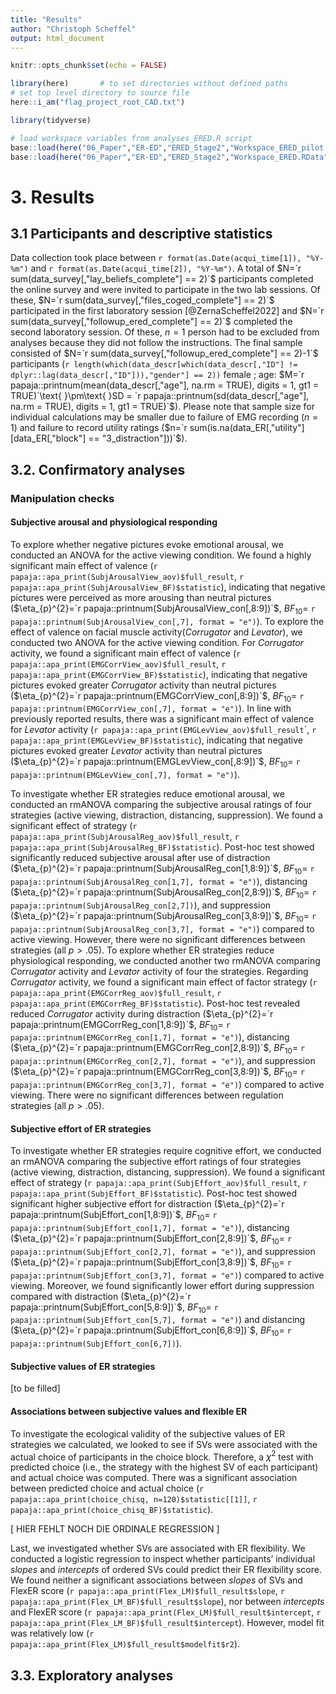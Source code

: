 ```yaml
---
title: "Results"
author: "Christoph Scheffel"
output: html_document
---
```


```r
knitr::opts_chunk$set(echo = FALSE)

library(here)       # to set directories without defined paths
# set top level directory to source file
here::i_am("flag_project_root_CAD.txt")

library(tidyverse)

# load workspace variables from analyses_ERED.R script
base::load(here("06_Paper","ER-ED","ERED_Stage2","Workspace_ERED_pilot.RData"))
base::load(here("06_Paper","ER-ED","ERED_Stage2","Workspace_ERED.RData"))
```

# 3. Results

## 3.1 Participants and descriptive statistics

Data collection took place between `r format(as.Date(acqui_time[1]), "%Y-%m")` and `r format(as.Date(acqui_time[2]), "%Y-%m")`.
A total of $N=`r sum(data_survey[,"lay_beliefs_complete"] == 2)`$ participants completed the online survey and were invited to participate in the two lab sessions.
Of these, $N=`r sum(data_survey[,"files_coged_complete"] == 2)`$ participated in the first laboratory session [@ZernaScheffel2022] and $N=`r sum(data_survey[,"followup_ered_complete"] == 2)`$ completed the second laboratory session.
Of these, $n=1$ person had to be excluded from analyses because they did not follow the instructions.
The final sample consisted of $N=`r sum(data_survey[,"followup_ered_complete"] == 2)-1`$ participants (`r length(which(data_descr[which(data_descr[,"ID"] != dplyr::lag(data_descr[,"ID"])),"gender"] == 2))` female ; age: $M=`r papaja::printnum(mean(data_descr[,"age"], na.rm = TRUE), digits = 1, gt1 = TRUE)`\text{ }\pm\text{ }SD = `r papaja::printnum(sd(data_descr[,"age"], na.rm = TRUE), digits = 1, gt1 = TRUE)`$).
Please note that sample size for individual calculations may be smaller due to failure of EMG recording ($n=1$) and failure to record utility ratings ($n=`r sum(is.na(data_ER[,"utility"][data_ER[,"block"] == "3_distraction"]))`$).

## 3.2. Confirmatory analyses

### Manipulation checks

#### Subjective arousal and physiological responding

To explore whether negative pictures evoke emotional arousal, we conducted an ANOVA for the active viewing condition. 
We found a highly significant main effect of valence (`r papaja::apa_print(SubjArousalView_aov)$full_result`, `r papaja::apa_print(SubjArousalView_BF)$statistic`), indicating that negative pictures were perceived as more arousing than neutral pictures ($\eta_{p}^{2}=`r papaja::printnum(SubjArousalView_con[,8:9])`$, $BF_{10}=$ `r papaja::printnum(SubjArousalView_con[,7], format = "e")`).
To explore the effect of valence on facial muscle activity(*Corrugator* and *Levator*), we conducted two ANOVA for the active viewing condition.
For *Corrugator* activity, we found a significant main effect of valence (`r papaja::apa_print(EMGCorrView_aov)$full_result`, `r papaja::apa_print(EMGCorrView_BF)$statistic`), indicating that negative pictures evoked greater *Corrugator* activity than neutral pictures ($\eta_{p}^{2}=`r papaja::printnum(EMGCorrView_con[,8:9])`$, $BF_{10}=$ `r papaja::printnum(EMGCorrView_con[,7], format = "e")`).
In line with previously reported results, there was a significant main effect of valence for *Levator* activity (`r papaja::apa_print(EMGLevView_aov)$full_result`´, `r papaja::apa_print(EMGLevView_BF)$statistic`), indicating that negative pictures evoked greater *Levator* activity than neutral pictures ($\eta_{p}^{2}=`r papaja::printnum(EMGLevView_con[,8:9])`$, $BF_{10}=$ `r papaja::printnum(EMGLevView_con[,7], format = "e")`).

To investigate whether ER strategies reduce emotional arousal, we conducted an rmANOVA comparing the subjective arousal ratings of four strategies (active viewing, distraction, distancing, suppression). 
We found a significant effect of strategy (`r papaja::apa_print(SubjArousalReg_aov)$full_result`, `r papaja::apa_print(SubjArousalReg_BF)$statistic`).
Post-hoc test showed significantly reduced subjective arousal after use of distraction ($\eta_{p}^{2}=`r papaja::printnum(SubjArousalReg_con[1,8:9])`$, $BF_{10}=$ `r papaja::printnum(SubjArousalReg_con[1,7], format = "e")`), distancing ($\eta_{p}^{2}=`r papaja::printnum(SubjArousalReg_con[2,8:9])`$, $BF_{10}=$ `r papaja::printnum(SubjArousalReg_con[2,7])`), and suppression ($\eta_{p}^{2}=`r papaja::printnum(SubjArousalReg_con[3,8:9])`$, $BF_{10}=$ `r papaja::printnum(SubjArousalReg_con[3,7], format = "e")`) compared to active viewing.
However, there were no significant differences between strategies (all $p>.05$).
To explore whether ER strategies reduce physiological responding, we conducted another two rmANOVA comparing *Corrugator* activity and *Levator* activity of four the strategies.
Regarding *Corrugator* activity, we found a significant main effect of factor strategy (`r papaja::apa_print(EMGCorrReg_aov)$full_result`, `r papaja::apa_print(EMGCorrReg_BF)$statistic`).
Post-hoc test revealed reduced *Corrugator* activity during distraction ($\eta_{p}^{2}=`r papaja::printnum(EMGCorrReg_con[1,8:9])`$, $BF_{10}=$ `r papaja::printnum(EMGCorrReg_con[1,7], format = "e")`), distancing ($\eta_{p}^{2}=`r papaja::printnum(EMGCorrReg_con[2,8:9])`$, $BF_{10}=$ `r papaja::printnum(EMGCorrReg_con[2,7], format = "e")`), and suppression ($\eta_{p}^{2}=`r papaja::printnum(EMGCorrReg_con[3,8:9])`$, $BF_{10}=$ `r papaja::printnum(EMGCorrReg_con[3,7], format = "e")`) compared to active viewing.
There were no significant differences between regulation strategies (all $p>.05$).

#### Subjective effort of ER strategies

To investigate whether ER strategies require cognitive effort, we conducted an rmANOVA comparing the subjective effort ratings of four strategies (active viewing, distraction, distancing, suppression).
We found a significant effect of strategy (`r papaja::apa_print(SubjEffort_aov)$full_result`, `r papaja::apa_print(SubjEffort_BF)$statistic`).
Post-hoc test showed significant higher subjective effort for distraction ($\eta_{p}^{2}=`r papaja::printnum(SubjEffort_con[1,8:9])`$, $BF_{10}=$ `r papaja::printnum(SubjEffort_con[1,7], format = "e")`), distancing ($\eta_{p}^{2}=`r papaja::printnum(SubjEffort_con[2,8:9])`$, $BF_{10}=$ `r papaja::printnum(SubjEffort_con[2,7], format = "e")`), and suppression ($\eta_{p}^{2}=`r papaja::printnum(SubjEffort_con[3,8:9])`$, $BF_{10}=$ `r papaja::printnum(SubjEffort_con[3,7], format = "e")`) compared to active viewing.
Moreover, we found significantly lower effort during suppression compared with distraction ($\eta_{p}^{2}=`r papaja::printnum(SubjEffort_con[5,8:9])`$, $BF_{10}=$ `r papaja::printnum(SubjEffort_con[5,7], format = "e")`) and distancing ($\eta_{p}^{2}=`r papaja::printnum(SubjEffort_con[6,8:9])`$, $BF_{10}=$ `r papaja::printnum(SubjEffort_con[6,7])`).

#### Subjective values of ER strategies

[to be filled]

#### Associations between subjective values and flexible ER

To investigate the ecological validity of the subjective values of ER strategies we calculated, we looked to see if SVs were associated with the actual choice of participants in the choice block.
Therefore, a $\chi^{2}$ test with predicted choice (i.e., the strategy with the highest SV of each participant) and actual choice was computed.
There was a significant association between predicted choice and actual choice (`r papaja::apa_print(choice_chisq, n=120)$statistic[[1]]`, `r papaja::apa_print(choice_chisq_BF)$statistic`). 

[ HIER FEHLT NOCH DIE ORDINALE REGRESSION ]

Last, we investigated whether SVs are associated with ER flexibility.
We conducted a logistic regression to inspect whether participants' individual $slopes$ and $intercepts$ of ordered SVs could predict their ER flexibility score.
We found neither a significant associations between $slopes$ of SVs and FlexER score (`r papaja::apa_print(Flex_LM)$full_result$slope`, `r papaja::apa_print(Flex_LM_BF)$full_result$slope`), nor between $intercepts$ and FlexER score (`r papaja::apa_print(Flex_LM)$full_result$intercept`, `r papaja::apa_print(Flex_LM_BF)$full_result$intercept`).
However, model fit was relatively low (`r papaja::apa_print(Flex_LM)$full_result$modelfit$r2`).

## 3.3. Exploratory analyses